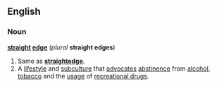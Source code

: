 {{wikipedia}}
==English==
===Noun===
'''[[straight]] [[edge]]''' (''plural'' '''straight edges''')

#Same as '''[[straightedge]]'''.
#A [[lifestyle]] and [[subculture]] that [[advocate]]s [[abstinence]] from [[alcohol]], [[tobacco]] and the [[usage]] of [[recreational drug]]s.